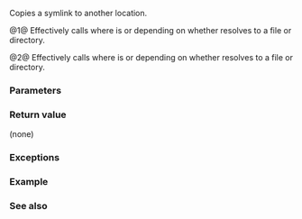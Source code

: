 {{cpp/filesystem/title|copy_symlink}}
{{cpp/filesystem/navbar}}
{{dcl begin}}
{{dcl header|filesystem}}
{{dcl|num=1|since=c++17|1=
void copy_symlink( const std::filesystem::path&amp; from,
                   const std::filesystem::path&amp; to);
}}
{{dcl|num=2|since=c++17|1=
void copy_symlink( const std::filesystem::path&amp; from,
                   const std::filesystem::path&amp; to,
                   std::error_code&amp; ec ) noexcept;
}}
{{dcl end}}

Copies a symlink to another location.

@1@ Effectively calls {{c|f(read_symlink(from), to)}} where {{tt|f}} is {{ltt|cpp/filesystem/create_symlink|create_symlink}} or {{ltt|cpp/filesystem/create_symlink|create_directory_symlink}} depending on whether {{tt|from}} resolves to a file or directory.

@2@ Effectively calls {{c|f(read_symlink(from, ec), to, ec)}} where {{tt|f}} is {{ltt|cpp/filesystem/create_symlink|create_symlink}} or {{ltt|cpp/filesystem/create_symlink|create_directory_symlink}} depending on whether {{tt|from}} resolves to a file or directory.

===Parameters===
{{par begin}}
{{par|from|path to a symbolic link to copy}}
{{par|to|destination path of the new symlink}}
{{par|ec|out-parameter for error reporting in the non-throwing overload}}
{{par end}}

===Return value===
(none)

===Exceptions===
{{cpp/filesystem/error handling|from|to|throw=1/2}}

===Example===
{{example}}

===See also===
{{dsc begin}}
{{dsc inc|cpp/filesystem/dsc copy}}
{{dsc inc|cpp/filesystem/dsc copy_file}}
{{dsc inc|cpp/filesystem/dsc create_symlink}}
{{dsc inc|cpp/filesystem/dsc read_symlink}}
{{dsc end}}

{{langlinks|es|ja|zh}}